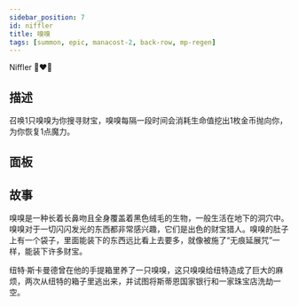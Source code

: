 ```yaml
---
sidebar_position: 7
id: niffler
title: 嗅嗅
tags: [summon, epic, manacost-2, back-row, mp-regen]
---
```


Niffler 🦥❤💎

<!--truncate-->



<CardBasics cardKey={id}/>


## 描述

召唤1只嗅嗅为你搜寻财宝，嗅嗅每隔一段时间会消耗生命值挖出1枚金币抛向你，为你恢复1点魔力。

## 面板


<LevelComponent/>


<CardDynamicTable cardKey={id}/>


<CardComplexTable cardKey={id}/>





## 故事

嗅嗅是一种长着长鼻吻且全身覆盖着黑色绒毛的生物，一般生活在地下的洞穴中。嗅嗅对于一切闪闪发光的东西都非常感兴趣，它们是出色的财宝猎人。嗅嗅的肚子上有一个袋子，里面能装下的东西远比看上去要多，就像被施了“无痕延展咒”一样，能装下许多财宝。

纽特·斯卡曼德曾在他的手提箱里养了一只嗅嗅，这只嗅嗅给纽特造成了巨大的麻烦，两次从纽特的箱子里逃出来，并试图将斯蒂恩国家银行和一家珠宝店洗劫一空。




